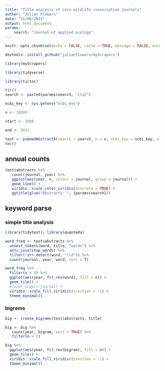 ```yaml
---
title: "Title analysis of core wildlife conservation journals"
author: "Julian Flowers"
date: "31/08/2021"
output: html_document
params: 
    search: "Journal of applied ecology"
---
```


```r

knitr::opts_chunk$set(echo = FALSE, cache = TRUE, message = FALSE, warning = FALSE)

devtools::install_github("julianflowers/myScrapers")

library(myScrapers)

library(tidyverse)

library(tictoc)
```


```r
tic()
search <- paste0(params$search, "[ta]")

ncbi_key <- Sys.getenv("ncbi_key")

n <- 10000

start <- 2000

end <- 2021

test <- pubmedAbstractR(search = search, n = n, ncbi_key = ncbi_key, start = start, end = end)
toc()
```

## annual counts

```r

test$abstracts %>%
   count(journal, year) %>%
   ggplot(aes(year, n, colour = journal, group = journal)) +
   geom_line() +
   viridis::scale_color_viridis(discrete = TRUE) +
   ggtitle(glue("Abstracts: ", {params$search}))
```

## keyword parse

### simple title analysis

```r


library(tidytext); library(quanteda)

word_freq <- test$abstracts %>%
  unnest_tokens(word, title, "words") %>%
  anti_join(stop_words) %>%
  filter(!str_detect(word, "\\d")) %>%
  count(journal, year, word, sort = T)

word_freq %>%
  filter(n > 4) %>%
  ggplot(aes(year, fct_rev(word), fill = n)) +
  geom_tile() +
  #facet_wrap(\~journal) +
  viridis::scale_fill_viridis(direction = -1) +
  theme_minimal()
```

### bigrams

```r
big <- create_bigrams(test$abstracts, title)

big <- big %>%
   count(year, bigram, sort = TRUE) %>%
   filter(n > 2)

big %>%
  ggplot(aes(year, fct_rev(bigram), fill = n)) +
  geom_tile() +
  viridis::scale_fill_viridis(direction = -1) + 
  theme_minimal()
```

